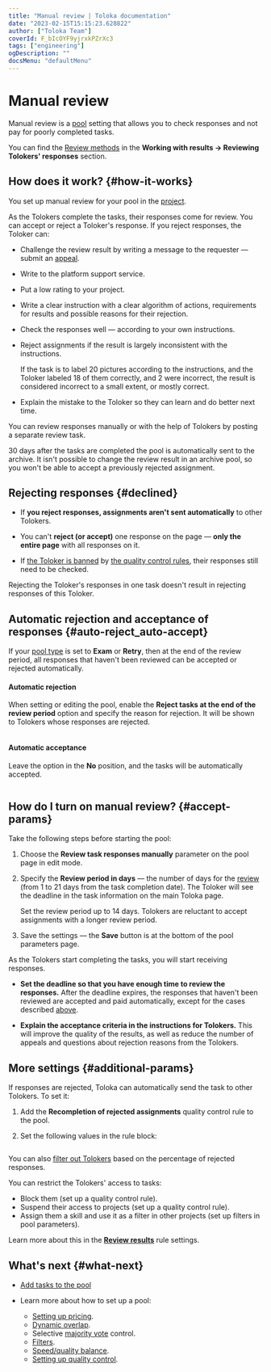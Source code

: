 ```yaml
---
title: "Manual review | Toloka documentation"
date: "2023-02-15T15:15:23.628822"
author: ["Toloka Team"]
coverId: F_bIcOYF9yjrxkPZrXc3
tags: ["engineering"]
ogDescription: ""
docsMenu: "defaultMenu"
---
```



# Manual review

Manual review is a [pool](/docs/glossary#pool) setting that allows you to check responses and not pay for poorly completed tasks.

You can find the [Review methods](/docs/guide/accept#acception) in the **Working with results → Reviewing Tolokers' responses** section.

## How does it work? {#how-it-works}

You set up manual review for your pool in the [project](/docs/glossary#project).

As the Tolokers complete the tasks, their responses come for review. You can accept or reject a Toloker's response. If you reject responses, the Toloker can:

- Challenge the review result by writing a message to the requester — submit an [appeal](/docs/guide/accept#appeal).

- Write to the platform support service.

- Put a low rating to your project.

<Cut title="To get fewer appeals and maintain a high rating for your projects:">

- Write a clear instruction with a clear algorithm of actions, requirements for results and possible reasons for their rejection.

- Check the responses well — according to your own instructions.

- Reject assignments if the result is largely inconsistent with the instructions.

    <Cut title="Example">

    If the task is to label 20 pictures according to the instructions, and the Toloker labeled 18 of them correctly, and 2 were incorrect, the result is considered incorrect to a small extent, or mostly correct.

    </Cut>

- Explain the mistake to the Toloker so they can learn and do better next time.

</Cut>

You can review responses manually or with the help of Tolokers by posting a separate review task.

<Cut title="Pool status and the review results">

30 days after the tasks are completed the pool is automatically sent to the archive. It isn't possible to change the review result in an archive pool, so you won't be able to accept a previously rejected assignment.

</Cut>

## Rejecting responses {#declined}

- If **you reject responses, assignments aren't sent automatically** to other Tolokers.

- You can't **reject (or accept)** one response on the page — **only the entire page** with all responses on it.

- If [the Toloker is banned](/docs/glossary#banning-tolokers) by [the quality control rules](/docs/glossary#quality-control-rule), their responses still need to be checked.

<Note mode="note" title="Note">

Rejecting the Toloker's responses in one task doesn't result in rejecting responses of this Toloker.

</Note>

## Automatic rejection and acceptance of responses {#auto-reject_auto-accept}

If your [pool type](/docs/guide/pool-main#table_n3q_vhz_jlb) is set to **Exam** or **Retry**, then at the end of the review period, all responses that haven't been reviewed can be accepted or rejected automatically.

#### Automatic rejection

When setting or editing the pool, enable the **Reject tasks at the end of the review period** option and specify the reason for rejection. It will be shown to Tolokers whose responses are rejected.

<Cut title="Example">

<Image withBackground imageId="1675425614939" alt="" />

</Cut>

#### Automatic acceptance

Leave the option in the **No** position, and the tasks will be automatically accepted.

<Cut title="Example">

<Image withBackground imageId="1675425571384" alt="" />

</Cut>

## How do I turn on manual review? {#accept-params}

Take the following steps before starting the pool:

1. Choose the **Review task responses manually** parameter on the pool page in edit mode.

1. Specify the **Review period in days** — the number of days for the [review](/docs/guide/accept) (from 1 to 21 days from the task completion date). The Toloker will see the deadline in the task information on the main Toloka page.

    <Note mode="note" title="Note">

    Set the review period up to 14 days. Tolokers are reluctant to accept assignments with a longer review period.

    </Note>

1. Save the settings — the **Save** button is at the bottom of the pool parameters page.

As the Tolokers start completing the tasks, you will start receiving responses.

<Note mode="warning" title="Warning">

- **Set the deadline so that you have enough time to review the responses.** After the deadline expires, the responses that haven't been reviewed are accepted and paid automatically, except for the cases described [above](#auto-reject_auto-accept).

- **Explain the acceptance criteria in the instructions for Tolokers.** This will improve the quality of the results, as well as reduce the number of appeals and questions about rejection reasons from the Tolokers.

</Note>

## More settings {#additional-params}

<Cut title="Send tasks with rejected responses for re-check">

If responses are rejected, Toloka can automatically send the task to other Tolokers. To set it:

1. Add the **Recompletion of rejected assignments** quality control rule to the pool.

1. Set the following values in the rule block:

<Image withBackground imageId="1675426807759" alt="" />

</Cut>

<Cut title="Filter out Tolokers if their responses are often rejected">

You can also [filter out Tolokers](/docs/guide/control) based on the percentage of rejected responses.

You can restrict the Tolokers' access to tasks:

- Block them (set up a quality control rule).
- Suspend their access to projects (set up a quality control rule).
- Assign them a skill and use it as a filter in other projects (set up filters in pool parameters).

Learn more about this in the [**Review results**](/docs/guide/reviewing-assignments) rule settings.

</Cut>

## What's next {#what-next}

- [Add tasks to the pool](/docs/guide/pool)
- Learn more about how to set up a pool:

    - [Setting up pricing](/docs/guide/dynamic-pricing).
    - [Dynamic overlap](/docs/guide/dynamic-overlap).
    - Selective [majority vote](/docs/guide/selective-mvote) control.
    - [Filters](/docs/guide/filters).
    - [Speed/quality balance](/docs/guide/adjust).
    - [Setting up quality control](/docs/guide/qa-pool-settings).

<ContactGuideSupport/>
